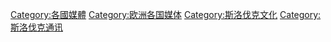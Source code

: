 [[Category:各國媒體|Category:各國媒體]]
[[Category:欧洲各国媒体|Category:欧洲各国媒体]]
[[Category:斯洛伐克文化|Category:斯洛伐克文化]]
[[Category:斯洛伐克通讯|Category:斯洛伐克通讯]]